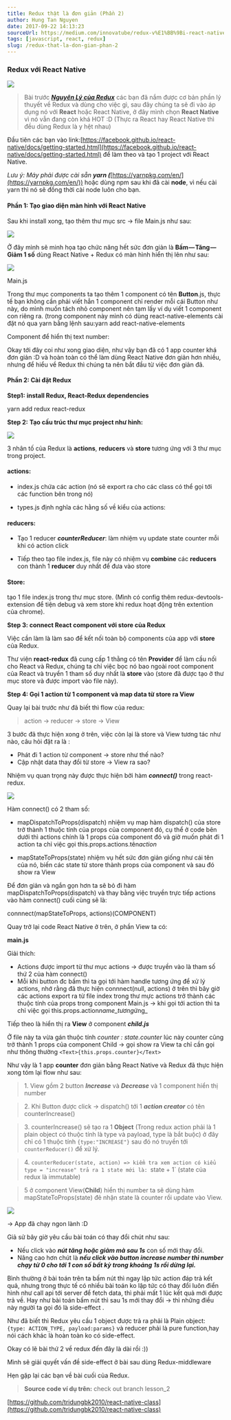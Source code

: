 ```yaml
---
title: Redux thật là đơn giản (Phần 2)
author: Hung Tan Nguyen
date: 2017-09-22 14:13:23
sourceUrl: https://medium.com/innovatube/redux-v%E1%BB%9Bi-react-native-63ea25062084
tags: [javascript, react, redux]
slug: /redux-that-la-don-gian-phan-2
---
```


### Redux với React Native

![](https://cdn-images-1.medium.com/max/1600/1*49G6uGo35MbTX5n7or6zuA.jpeg)

> Bài trước [**_Nguyên Lý của Redux_**](https://medium.com/innovatube/redux-th%E1%BA%ADt-l%C3%A0-%C4%91%C6%A1n-gi%E1%BA%A3n-ph%E1%BA%A7n-1-76a3fa2c31ab)
> các bạn đã nắm được cơ bản phần lý thuyết về Redux và dùng cho việc gì, sau đây
> chúng ta sẽ đi vào áp dụng nó với **React** hoặc React Native, ở đây mình chọn
> **React Native** vì nó vẫn đang còn khá HOT :D (Thực ra React hay React Native
> thì đều dùng Redux là y hệt nhau)

Đầu tiên các bạn vào link:[https://facebook.github.io/react-native/docs/getting-started.html](https://facebook.github.io/react-native/docs/getting-started.html) để làm theo và tạo 1 project với React Native.

_Lưu ý: Máy phải được cài sẵn_ **_yarn (_**[https://yarnpkg.com/en/](https://yarnpkg.com/en/)) hoặc dùng npm sau khi đã cài **node**, vì nếu cài yarn thì nó sẽ đồng thời cài node luôn cho bạn.

#### Phần 1: Tạo giao diện màn hình với React Native

Sau khi install xong, tạo thêm thư mục src -> file Main.js như sau:

![](https://cdn-images-1.medium.com/max/1600/1*NFjZttazBbGCbcf2lfsUEQ.png)

Ở đây mình sẽ minh họa tạo chức năng hết sức đơn giản là **Bấm — Tăng — Giảm 1 số** dùng React Native + Redux có màn hình hiển thị lên như sau:

![](https://cdn-images-1.medium.com/max/1600/1*UbvASuQS5ASxh8reRU6C8g.png)

Main.js

<Gist id="5e0e74a531f6637ba4c7e1c89f53e27f" />

Trong thư mục components ta tạo thêm 1 component có tên **Button**.js, thực tế bạn không cần phải viết hẳn 1 component chỉ render mỗi cái Button như này, do mình muốn tách nhỏ component nên tạm lấy ví dụ viết 1 component con riêng ra. (trong component này mình có dùng react-native-elements cài đặt nó qua yarn bằng lệnh sau:yarn add react-native-elements

<Gist id="f5b5be1a8b2b691132fd379acef13b3a" />

Component để hiển thị text number:

<Gist id="54801151c4a99c165358812cfe539e12" />

Okay tới đây coi như xong giao diện, như vậy bạn đã có 1 app counter khá đơn giản :D và hoàn toàn có thể làm dùng React Native đơn giản hơn nhiều, nhưng để hiểu về Redux thì chúng ta nên bắt đầu từ việc đơn giản đã.

#### Phần 2: Cài đặt Redux

**Step1:** **install Redux, React-Redux dependencies**

yarn add redux react-redux

**Step 2:** **Tạo cấu trúc thư mục project như hình:**

![](https://cdn-images-1.medium.com/max/1600/1*zGivefFkBikPcUMfF6Tizg.png)

3 nhân tố của Redux là **actions**, **reducers** và **store** tương ứng với 3 thư mục trong project.

#### **actions:**

- index.js chứa các action (nó sẽ export ra cho các class có thể gọi tới các function bên trong nó)

<Gist id="377b80d980e269af5dc4fdbd7f463076" />

- types.js định nghĩa các hằng số về kiểu của actions:

<Gist id="518d34a4f221f88f471fc6ea1827a97f" />

#### reducers:

- Tạo 1 reducer **_counterReducer_**: làm nhiệm vụ update state counter mỗi khi có action click

<Gist id="f17d4c184b9c5e997218bdcd6548b5d0" />

- Tiếp theo tạo file index.js, file này có nhiệm vụ **combine** các **reducers** con thành 1 **reducer** duy nhất để đưa vào store

<Gist id="1cec9897584824c616ff473d75b6628a" />

#### Store:

tạo 1 file index.js trong thư mục store. (Mình có config thêm redux-devtools-extension để tiện debug và xem store khi redux hoạt động trên extention của chrome).

<Gist id="8133759e2d6ffb405a51d23f90c3b49d" />

**Step 3: connect React component với store của Redux**

Việc cần làm là làm sao để kết nối toàn bộ components của app với **store** của Redux.

Thư viện **react-redux** đã cung cấp 1 thằng có tên **Provider** để làm cầu nối cho React và Redux, chúng ta chỉ việc bọc nó bao ngoài root component của React và truyền 1 tham số duy nhất là **store** vào (store đã được tạo ở thư mục store và được import vào file này).

<Gist id="11800a8f9c828bf7353fc89cfabea70e" />

**Step 4: Gọi 1 action từ 1 component và map data từ store ra View**

Quay lại bài trước như đã biết thì flow của redux:

> action → reducer → store → View

3 bước đã thực hiện xong ở trên, việc còn lại là store và View tương tác như nào, câu hỏi đặt ra là :

- Phát đi 1 action từ component → store như thế nào?
- Cập nhật data thay đổi từ store → View ra sao?

Nhiệm vụ quan trọng này được thực hiện bởi hàm **_connect()_** trong react-redux.

![](https://cdn-images-1.medium.com/max/1600/1*Oc-Ee1lE8mFETwl4tvzoVg.png)

Hàm connect() có 2 tham số:

- mapDispatchToProps(dispatch) nhiệm vụ map hàm dispatch() của store trở thành 1 thuộc tính của props của component đó, cụ thể ở code bên dưới thì actions chính là 1 props của component đó và giờ muốn phát đi 1 action ta chỉ việc gọi this.props.actions.tên*action*

<Gist id="22c3b3169bc5ce92d86e17e4e5967d23" />

- mapStateToProps(state) nhiệm vụ hết sức đơn giản giống như cái tên của nó, biến các state từ store thành props của component và sau đó show ra View

<Gist id="e953692d8b678ba28ed01d21f8bebadd" />

Để đơn giản và ngắn gọn hơn ta sẽ bỏ đi hàm mapDispatchToProps(dispatch) và thay bằng việc truyền trực tiếp actions vào hàm connect() cuối cùng sẽ là:

connnect(mapStateToProps, actions)(COMPONENT)

Quay trở lại code React Native ở trên, ở phần View ta có:

**main.js**

<Gist id="6bf68818ccb0c4f270a80b5534eb6a74" />

Giải thích:

- Actions được import từ thư mục actions → được truyền vào là tham số thứ 2 của hàm connect()
- Mỗi khi button đc bấm thì ta gọi tới hàm handle tương ứng để xử lý actions, nhớ rằng đã thực hiện connnect(null, actions) ở trên thì bây giờ các actions export ra từ file index trong thư mực actions trở thành các thuộc tính của props trong component Main.js → khi gọi tới action thì ta chỉ việc gọi this.props.action*name_tương*ứng\_

Tiếp theo là hiển thị ra **View** ở component **_child.js_**

<Gist id="e594ff32394bdcaada46513ab6476ae1" />

Ở file này ta vừa gán thuộc tính _counter : state.counter_ lúc này counter cũng trở thành 1 props của component Child → gọi show ra View ta chỉ cần gọi như thông thường `<Text>{this.props.counter}</Text>`

Như vậy là 1 app **counter** đơn giản bằng React Native và Redux đã thực hiện xong tóm lại flow như sau:

> 1\. View gồm 2 button **_Increase_** và **_Decrease_** và 1 component hiển thị number

> 2\. Khi Button được click → dispatch() tới 1 **_action creator_** có tên counterIncrease()

> 3\. counterIncrease() sẽ tạo ra 1 **Object** (Trong redux action phải là 1 plain object có thuộc tính là type và payload, type là bắt buộc) ở đây chỉ có 1 thuộc tính `{type:"INCREASE"}` sau đó nó truyền tới `counterReducer()` để xử lý.

> 4\. `counterReducer(state, action) => kiểm tra xem action có kiểu type = "increase" trả ra 1 state mới là: `state + 1` (state của redux là immutable)

> 5 ở component View(**Child**) hiển thị number ta sẽ dùng hàm mapStateToProps(state) đẻ nhận state là counter rồi update vào View.

![](https://cdn-images-1.medium.com/max/1600/1*T7GbIXCBQIoayv2A6EUs7Q.png)

→ App đã chạy ngon lành :D

Giả sử bây giờ yêu cầu bài toán có thay đổi chút như sau:

- Nếu click vào **_nút tăng hoặc giảm mà sau 1s_** con số mới thay đổi.
- Nâng cao hơn chút là **_nếu click vào button increase number thì number chạy từ 0 cho tới 1 con số bất kỳ trong khoảng 1s rồi dừng lại._**

Bình thường ở bài toán trên ta bấm nút thì ngay lập tức action đáp trả kết quả, nhưng trong thực tế có nhiều bài toán ko lập tức có thay đổi luôn điển hình như call api tới server để fetch data, thì phải mất 1 lúc kết quả mới được trả về. Hay như bài toán bấm nút thì sau 1s mới thay đổi → thì những điều này người ta gọi đó là side-effect .

Như đã biết thì Redux yêu cầu 1 object được trả ra phải là Plain object: `{type: ACTION_TYPE, payload:params}` và reducer phải là pure function,hay nói cách khác là hoàn toàn ko có side-effect.

Okay có lẽ bài thứ 2 về redux đến đây là dài rồi :))

Mình sẽ giải quyết vấn đề side-effect ở bài sau dùng Redux-middleware

Hẹn gặp lại các bạn về bài cuối của Redux.

> **Source code ví dụ trên:** check out branch lesson_2

[https://github.com/tridungbk2010/react-native-class](https://github.com/tridungbk2010/react-native-class)
